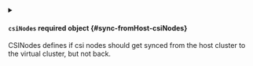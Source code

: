 
<details className="config-field" data-expandable="true">
<summary>

#### `csiNodes` <span className="config-field-required" data-required="false">required</span> <span className="config-field-type">object</span> <span className="config-field-default"></span> <span className="config-field-enum"></span> {#sync-fromHost-csiNodes}

CSINodes defines if csi nodes should get synced from the host cluster to the virtual cluster, but not back.

</summary>




<details className="config-field" data-expandable="false" open>
<summary>

##### `enabled` <span className="config-field-required" data-required="false">required</span> <span className="config-field-type">boolean</span> <span className="config-field-default"></span> <span className="config-field-enum"></span> {#sync-fromHost-csiNodes-enabled}

Enabled defines if this option should be enabled.

</summary>



</details>


</details>
